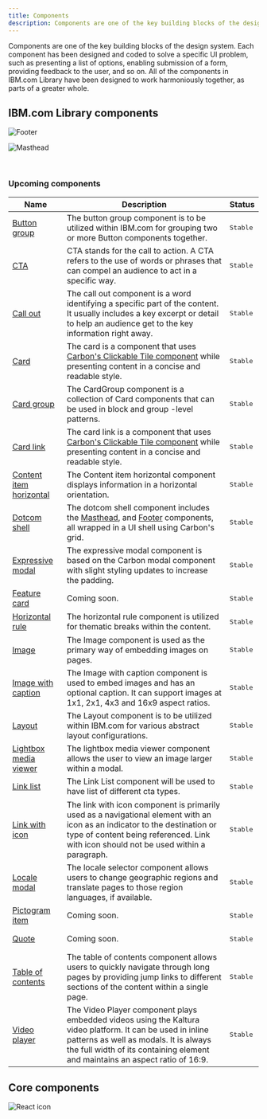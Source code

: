 ```yaml
---
title: Components
description: Components are one of the key building blocks of the design system.
---
```


<PageDescription>

Components are one of the key building blocks of the design system. Each component has been designed and coded to solve a specific UI problem, such as presenting a list of options, enabling submission of a form, providing feedback to the user, and so on. All of the components in IBM.com Library have been designed to work harmoniously together, as parts of a greater whole.

</PageDescription>


## IBM.com Library components 

<Row className="image-card-group">
  <Column colMd={3} colLg={3} noGutterSm>
<ImageCard
  title="Footer"
  titleColor="dark"
  href="/components/footer"
  aspectRatio="1:1"
  hoverColor="dark"
>

![Footer](../../images/component/overview/CarbonforIBM.com_Components_Footer.jpg)

</ImageCard>
</Column>
<Column colMd={3} colLg={3} noGutterSm>
<ImageCard
  title="Masthead"
  titleColor="dark"
  href="/components/masthead"
  aspectRatio="1:1"
  hoverColor="dark"
>

![Masthead](../../images/component/overview/CarbonforIBM.com_Components_Masthead.jpg)

</ImageCard>
  </Column>
</Row>

<br/>

### Upcoming components

| Name        | Description       | Status |
| ------------- | -----------   | ----- |
| [Button group](https://ibmdotcom-react.mybluemix.net/?path=/story/components-buttongroup--default)      | The button group component is to be utilized within IBM.com for grouping two or more Button components together. | <span class="bx--tag bx--tag--green"><pre>Stable</pre></span> |
| [CTA](https://ibmdotcom-react.mybluemix.net/?path=/story/components-cta--default)      | CTA stands for the call to action. A CTA refers to the use of words or phrases that can compel an audience to act in a specific way. | <span class="bx--tag bx--tag--green"><pre>Stable</pre></span> |
| [Call out](https://ibmdotcom-react.mybluemix.net/?path=/story/components-callout--simple-example)      | The call out component is a word identifying a specific part of the content. It usually includes a key excerpt or detail to help an audience get to the key information right away. | <span class="bx--tag bx--tag--green"><pre>Stable</pre></span> |
| [Card](https://ibmdotcom-react.mybluemix.net/?path=/story/components-card--static)      | The card is a component that uses [Carbon's Clickable Tile component](https://www.carbondesignsystem.com/components/tile/code/?_ga=2.39273835.99880711.1593442650-307858221.1580923214&_gac=1.225068648.1591128470.CjwKCAjw8df2BRA3EiwAvfZWaGUjZQnnrv8ge7mj0QK-aznUpWxDyF_GnUEiNKD3TmzGTvRupdVs6RoCKZcQAvD_BwE#clickable-tile) while presenting content in a concise and readable style. | <span class="bx--tag bx--tag--green"><pre>Stable</pre></span> |
| [Card group](https://ibmdotcom-react.mybluemix.net/?path=/story/components-cardgroup--default)      | The CardGroup component is a collection of Card components that can be used in block and group -level patterns. | <span class="bx--tag bx--tag--green"><pre>Stable</pre></span> |
| [Card link](https://ibmdotcom-react.mybluemix.net/?path=/story/components-cardlink--default)      | The card link is a component that uses [Carbon's Clickable Tile component](https://www.carbondesignsystem.com/components/tile/code/?_ga=2.39273835.99880711.1593442650-307858221.1580923214&_gac=1.225068648.1591128470.CjwKCAjw8df2BRA3EiwAvfZWaGUjZQnnrv8ge7mj0QK-aznUpWxDyF_GnUEiNKD3TmzGTvRupdVs6RoCKZcQAvD_BwE#clickable-tile) while presenting content in a concise and readable style. | <span class="bx--tag bx--tag--green"><pre>Stable</pre></span> |
| [Content item horizontal](https://ibmdotcom-react.mybluemix.net/?path=/story/components-contentitemhorizontal--default)      | The Content item horizontal component displays information in a horizontal orientation. | <span class="bx--tag bx--tag--green"><pre>Stable</pre></span> |
| [Dotcom shell](https://ibmdotcom-react.mybluemix.net/?path=/story/components-dotcom-shell--default)      | The dotcom shell component includes the [Masthead](https://www.ibm.com/standards/web/ibm-dotcom-library/components/masthead), and [Footer](https://www.ibm.com/standards/web/ibm-dotcom-library/components/footer) components, all wrapped in a UI shell using Carbon's grid. | <span class="bx--tag bx--tag--green"><pre>Stable</pre></span> |
| [Expressive modal](https://ibmdotcom-react.mybluemix.net/?path=/story/components-expressive-modal--default)      | The expressive modal component is based on the Carbon modal component with slight styling updates to increase the padding. | <span class="bx--tag bx--tag--green"><pre>Stable</pre></span> |
| [Feature card](https://ibmdotcom-react.mybluemix.net/?path=/story/components-featurecard--default)      | Coming soon. | <span class="bx--tag bx--tag--green"><pre>Stable</pre></span> |
| [Horizontal rule](https://ibmdotcom-react.mybluemix.net/?path=/story/components-horizontalrule--default)      |   The horizontal rule component is utilized for thematic breaks within the content.    |  <span class="bx--tag bx--tag--green"><pre>Stable</pre></span> |
| [Image](https://ibmdotcom-react.mybluemix.net/?path=/story/components-image--default)      | The Image component is used as the primary way of embedding images on pages. | <span class="bx--tag bx--tag--green"><pre>Stable</pre></span> |
| [Image with caption](https://ibmdotcom-react.mybluemix.net/?path=/story/components-imagewithcaption--default)      |  The Image with caption component is used to embed images and has an optional caption. It can support images at 1x1, 2x1, 4x3 and 16x9 aspect ratios.   | <span class="bx--tag bx--tag--green"><pre>Stable</pre></span> |
| [Layout](https://ibmdotcom-react.mybluemix.net/?path=/story/components-layout--default)      | The Layout component is to be utilized within IBM.com for various abstract layout configurations. | <span class="bx--tag bx--tag--green"><pre>Stable</pre></span> |
| [Lightbox media viewer](https://ibmdotcom-react.mybluemix.net/?path=/story/components-lightboxmediaviewer--default)       |  The lightbox media viewer component allows the user to view an image larger within a modal.    | <span class="bx--tag bx--tag--green"><pre>Stable</pre></span> |
| [Link list](https://ibmdotcom-react.mybluemix.net/?path=/story/components-linklist--default)      | The Link List component will be used to have list of different cta types. | <span class="bx--tag bx--tag--green"><pre>Stable</pre></span> |
| [Link with icon](https://ibmdotcom-react.mybluemix.net/?path=/story/components-link-with-icon--default)       | The link with icon component is primarily used as a navigational element with an icon as an indicator to the destination or type of content being referenced. Link with icon should not be used within a paragraph. | <span class="bx--tag bx--tag--green"><pre>Stable</pre></span> |
| [Locale modal](https://ibmdotcom-react.mybluemix.net/?path=/story/components-locale-modal--default)      |  The locale selector component allows users to change geographic regions and translate pages to those region languages, if available. | <span class="bx--tag bx--tag--green"><pre>Stable</pre></span> |
| [Pictogram item](https://ibmdotcom-react.mybluemix.net/?path=/story/components-pictogramitem--default)      | Coming soon. | <span class="bx--tag bx--tag--green"><pre>Stable</pre></span> |
| [Quote](https://ibmdotcom-react.mybluemix.net/?path=/story/components-quote--default)      | Coming soon. | <span class="bx--tag bx--tag--green"><pre>Stable</pre></span> |
| [Table of contents](https://ibmdotcom-react.mybluemix.net/?path=/story/components-table-of-contents--manually-define-menu-items)      | The table of contents component allows users to quickly navigate through long pages by providing jump links to different sections of the content within a single page. | <span class="bx--tag bx--tag--green"><pre>Stable</pre></span> |
| [Video player](https://ibmdotcom-react.mybluemix.net/?path=/story/components-videoplayer--default) |  The Video Player component plays embedded videos using the Kaltura video platform. It can be used in inline patterns as well as modals. It is always the full width of its containing element and maintains an aspect ratio of 16:9.   | <span class="bx--tag bx--tag--green"><pre>Stable</pre></span> |


## Core components 

<Row className="resource-card-group">
<Column colMd={4} colLg={4} noGutterSm>
    <ResourceCard
      subTitle="Carbon design system"
      aspectRatio="2:1"
      actionIcon="launch"
      href="https://www.carbondesignsystem.com/components/overview"
      >

![React icon](../../images/icon/carbon-icon.svg)
 
</ResourceCard>
</Column>
</Row>

